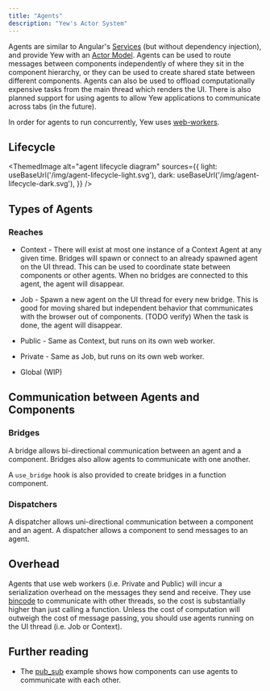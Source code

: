 ```yaml
---
title: "Agents"
description: "Yew's Actor System"
---
```



Agents are similar to Angular's [Services](https://angular.io/guide/architecture-services)
\(but without dependency injection\), and provide Yew with an
[Actor Model](https://en.wikipedia.org/wiki/Actor_model). Agents can be used to route messages
between components independently of where they sit in the component hierarchy, or they can be used
to create shared state between different components. Agents can also be used to offload
computationally expensive tasks from the main thread which renders the UI. There is also planned
support for using agents to allow Yew applications to communicate across tabs \(in the future\).

In order for agents to run concurrently, Yew uses
[web-workers](https://developer.mozilla.org/en-US/docs/Web/API/Web_Workers_API/Using_web_workers).

## Lifecycle

<!--
The diagram is produced with nomnoml (nomnoml.com),
The code can be found in the <desc> tag of the svgs.
-->


<ThemedImage
    alt="agent lifecycle diagram"
    sources={{
        light: useBaseUrl('/img/agent-lifecycle-light.svg'),
        dark: useBaseUrl('/img/agent-lifecycle-dark.svg'),
    }}
/>

## Types of Agents

### Reaches

* Context - There will exist at most one instance of a Context Agent at any given time. Bridges will
  spawn or connect to an already spawned agent on the UI thread. This can be used to coordinate
  state between components or other agents. When no bridges are connected to this agent, the agent
  will disappear.

* Job - Spawn a new agent on the UI thread for every new bridge. This is good for moving shared but
  independent behavior that communicates with the browser out of components. \(TODO verify\) When
  the task is done, the agent will disappear.

* Public - Same as Context, but runs on its own web worker.

* Private - Same as Job, but runs on its own web worker.

* Global \(WIP\)

## Communication between Agents and Components

### Bridges

A bridge allows bi-directional communication between an agent and a component. Bridges also allow agents to communicate with one another.

A `use_bridge` hook is also provided to create bridges in a function component.

### Dispatchers

A dispatcher allows uni-directional communication between a component and an agent. A dispatcher allows a component to send messages to an agent.

## Overhead

Agents that use web workers \(i.e. Private and Public\) will incur a serialization overhead on the
messages they send and receive. They use [bincode](https://github.com/servo/bincode) to communicate
with other threads, so the cost is substantially higher than just calling a function. Unless the
cost of computation will outweigh the cost of message passing, you should use agents running on the
UI thread \(i.e. Job or Context\).

## Further reading

* The [pub\_sub](https://github.com/yewstack/yew/tree/master/examples/pub_sub) example shows how
components can use agents to communicate with each other.

